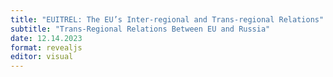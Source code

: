 ```yaml
---
title: "EUITREL: The EU’s Inter-regional and Trans-regional Relations"
subtitle: "Trans-Regional Relations Between EU and Russia"
date: 12.14.2023
format: revealjs
editor: visual
---
```

